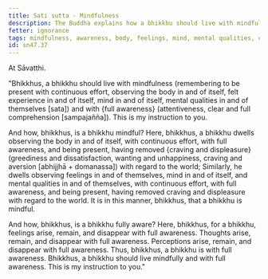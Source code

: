 ```yaml
---
title: Sati sutta - Mindfulness
description: The Buddha explains how a bhikkhu should live with mindfulness and full awareness.
fetter: ignorance
tags: mindfulness, awareness, body, feelings, mind, mental qualities, craving, aversion, dissatisfaction, sn, sn45-56, sn47
id: sn47.37
---
```


At Sāvatthi.

"Bhikkhus, a bhikkhu should live with mindfulness (remembering to be present with continuous effort, observing the body in and of itself, felt experience in and of itself, mind in and of itself, mental qualities in and of themselves [sata]) and with \{full awareness} (attentiveness, clear and full comprehension [sampajañña]). This is my instruction to you.

And how, bhikkhus, is a bhikkhu mindful? Here, bhikkhus, a bhikkhu dwells observing the body in and of itself, with continuous effort, with full awareness, and being present, having removed \{craving and displeasure} (greediness and dissatisfaction, wanting and unhappiness, craving and aversion [abhijjhā + domanassa]) with regard to the world; Similarly, he dwells observing feelings in and of themselves, mind in and of itself, and mental qualities in and of themselves, with continuous effort, with full awareness, and being present, having removed craving and displeasure with regard to the world. It is in this manner, bhikkhus, that a bhikkhu is mindful.

And how, bhikkhus, is a bhikkhu fully aware? Here, bhikkhus, for a bhikkhu, feelings arise, remain, and disappear with full awareness. Thoughts arise, remain, and disappear with full awareness. Perceptions arise, remain, and disappear with full awareness. Thus, bhikkhus, a bhikkhu is with full awareness. Bhikkhus, a bhikkhu should live mindfully and with full awareness. This is my instruction to you."